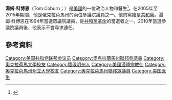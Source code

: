 {{Infobox officeholder
|name         = Tom Coburn
|image        = Tom Coburn official portrait 112th Congress.jpg
|jr/sr        = 美国参议院议员
|state        = [[奧克拉荷馬州|奧克拉荷馬州]]
|term_start   = 2005年1月3日
|term_end     = 2015年1月3日
|predecessor  = Don Nickles
|successor    = [[詹姆斯·蘭克福德|詹姆斯·蘭克福德]]
|state1       = [[奧克拉荷馬州|奧克拉荷馬州]]
|district1    = 2
|term_start1  = 1995年1月3日
|term_end1    = 2001年1月3日
|predecessor1 = Mike Synar
|successor1   = Brad Carson
|birth_name   = Thomas Allen Coburn
|birth_date   = {{birth date|1948|3|14}}
|birth_place  = {{US}}[[怀俄明州|怀俄明州]][[卡斯珀_(怀俄明州)|卡斯珀]]
|death_date   = {{death date and age|2020|3|28|1948|3|14}}
|death_place  = {{US}}[[奧克拉荷馬州|奧克拉荷馬州]][[塔爾薩|塔爾薩]]
|party        = {{GOP}}
|spouse       = {{marriage|Carolyn Denton|1968}}
|children     = 3位
|education    = [[俄克拉何马州立大学静水校区|俄克拉何马州立大学静水校区]]<br>[[奧克拉荷馬大學|奧克拉荷馬大學]] (MD)
}}
'''湯姆·科博恩'''（Tom Coburn；{{bd|1948年|3月14日|2020年|3月28日|catIdx=Coburn}}）是[[美國|美國]]的一位政治人物和醫生<ref>{{cite web |url=http://thehill.com/blogs/floor-action/senate/177023-coburn-reaffirms-term-limit-pledge-wont-run-in-2016 |title=Coburn reaffirms term-limit pledge, won't run in 2016 |last1=Kasperowicz |first1=Pete |date=16 August 2011 |work=thehill.com |accessdate=27 December 2012 |archive-date=2016-01-08 |archive-url=https://web.archive.org/web/20160108215324/http://thehill.com/blogs/floor-action/senate/177023-coburn-reaffirms-term-limit-pledge-wont-run-in-2016 |dead-url=no }}</ref>。在2005年至2015年期間，他是俄克拉荷馬州的兩位參議院議員之一。他的黨籍是[[共和黨_(美國)|共和黨]]。湯姆·科博恩在1994年當選眾議院議員，是[[共和黨革命|共和黨革命]]的當選者之一。2010年當選參議院議員後，他表示不會尋求連任。

== 參考資料 ==
{{reflist}}

{{DEFAULTSORT: Coburn, Tom}}
[[Category:美国共和党联邦参议员|Category:美国共和党联邦参议员]]
[[Category:奧克拉荷馬州聯邦參議員|Category:奧克拉荷馬州聯邦參議員]]
[[Category:奧克拉荷馬大學校友|Category:奧克拉荷馬大學校友]]
[[Category:懷俄明州人|Category:懷俄明州人]]
[[Category:美國浸禮宗教徒|Category:美國浸禮宗教徒]]
[[Category:奧克拉荷馬州州立大學校友|Category:奧克拉荷馬州州立大學校友]]
[[Category:奧克拉荷馬州聯邦眾議員|Category:奧克拉荷馬州聯邦眾議員]]
[[Category:美国医生|Category:美国医生]]